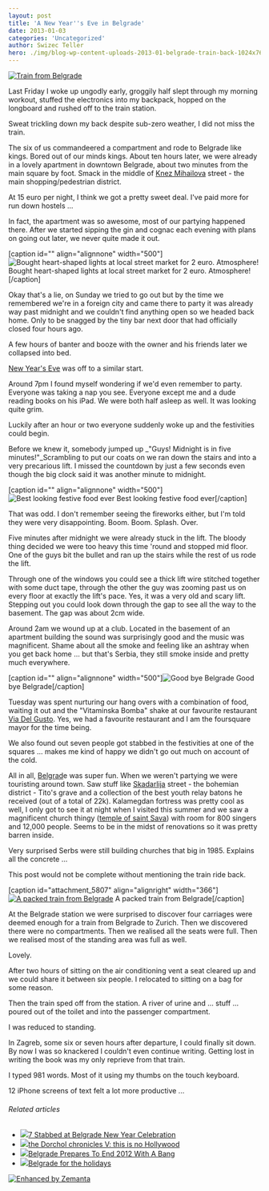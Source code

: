 ```yaml
---
layout: post
title: 'A New Year''s Eve in Belgrade'
date: 2013-01-03
categories: 'Uncategorized'
author: Swizec Teller
hero: ./img/blog-wp-content-uploads-2013-01-belgrade-train-back-1024x764.jpg
---
```

[![Train from Belgrade](./img/blog-wp-content-uploads-2013-01-belgrade-train-back-1024x764.jpg "Train from Belgrade")](http://swizec.com/blog/wp-content/uploads/2013/01/belgrade-train-back.jpg)



Last Friday I woke up ungodly early, groggily half slept through my morning workout, stuffed the electronics into my backpack, hopped on the longboard and rushed off to the train station.



Sweat trickling down my back despite sub-zero weather, I did not miss the train.



The six of us commandeered a compartment and rode to Belgrade like kings. Bored out of our minds kings. About ten hours later, we were already in a lovely apartment in downtown Belgrade, about two minutes from the main square by foot. Smack in the middle of [Knez Mihailova](<http://maps.google.com/maps?ll=44.8177777778,20.4569444444&spn=0.01,0.01&q=44.8177777778,20.4569444444 (Prince%20Michael%20Street)&t=h> "Prince Michael Street") street - the main shopping/pedestrian district.



At 15 euro per night, I think we got a pretty sweet deal. I've paid more for run down hostels ...



In fact, the apartment was so awesome, most of our partying happened there. After we started sipping the gin and cognac each evening with plans on going out later, we never quite made it out.



\[caption id="" align="alignnone" width="500"]![Bought heart-shaped lights at local street market for 2 euro. Atmosphere!](./img/d5fbef2bad2975b60b448096bab68b34-tumblr_mft10ypA3Z1qekjngo1_500.jpg "Bought heart-shaped lights at local street market for 2 euro. Atmosphere!") Bought heart-shaped lights at local street market for 2 euro. Atmosphere!\[/caption]



Okay that's a lie, on Sunday we tried to go out but by the time we remembered we're in a foreign city and came there to party it was already way past midnight and we couldn't find anything open so we headed back home. Only to be snagged by the tiny bar next door that had officially closed four hours ago.



A few hours of banter and booze with the owner and his friends later we collapsed into bed.



[New Year's Eve](http://en.wikipedia.org/wiki/New_Year%27s_Eve "New Year's Eve") was off to a similar start.



Around 7pm I found myself wondering if we'd even remember to party. Everyone was taking a nap you see. Everyone except me and a dude reading books on his iPad. We were both half asleep as well. It was looking quite grim.



Luckily after an hour or two everyone suddenly woke up and the festivities could begin.



Before we knew it, somebody jumped up _"Guys! Midnight is in five minutes!"_Scrambling to put our coats on we ran down the stairs and into a very precarious lift. I missed the countdown by just a few seconds even though the big clock said it was another minute to midnight.



\[caption id="" align="alignnone" width="500"]![Best looking festive food ever](./img/39714e955ee6564be4bb310f70780ff0-tumblr_mfwvvblx8Q1qekjngo1_500.jpg "Best looking festive food ever") Best looking festive food ever\[/caption]



That was odd. I don't remember seeing the fireworks either, but I'm told they were very disappointing. Boom. Boom. Splash. Over.



Five minutes after midnight we were already stuck in the lift. The bloody thing decided we were too heavy this time 'round and stopped mid floor. One of the guys bit the bullet and ran up the stairs while the rest of us rode the lift.



Through one of the windows you could see a thick lift wire stitched together with some duct tape, through the other the guy was zooming past us on every floor at exactly the lift's pace. Yes, it was a very old and scary lift. Stepping out you could look down through the gap to see all the way to the basement. The gap was about 2cm wide.



Around 2am we wound up at a club. Located in the basement of an apartment building the sound was surprisingly good and the music was magnificent. Shame about all the smoke and feeling like an ashtray when you get back home ... but that's Serbia, they still smoke inside and pretty much everywhere.



\[caption id="" align="alignnone" width="500"]![Good bye Belgrade](./img/ea2d9160459b4786e7f15d01e3427768-tumblr_mfzpcrwaaF1qekjngo1_500.jpg "Good bye Belgrade") Good bye Belgrade\[/caption]



Tuesday was spent nurturing our hang overs with a combination of food, waiting it out and the "Vitaminska Bomba" shake at our favourite restaurant [Via Del Gusto](https://foursquare.com/v/via-del-gusto/4dfd4d4c18a8eee4fe3ff936). Yes, we had a favourite restaurant and I am the foursquare mayor for the time being.



We also found out seven people got stabbed in the festivities at one of the squares ... makes me kind of happy we didn't go out much on account of the cold.



All in all, [Belgrad](<http://maps.google.com/maps?ll=44.8205555556,20.4622222222&spn=0.1,0.1&q=44.8205555556,20.4622222222 (Belgrade)&t=h> "Belgrade")e was super fun. When we weren't partying we were touristing around town. Saw stuff like [Skadarlija](<http://maps.google.com/maps?ll=44.8178,20.4643&spn=0.01,0.01&q=44.8178,20.4643 (Skadarlija)&t=h> "Skadarlija") street - the bohemian district - Tito's grave and a collection of the best youth relay batons he received (out of a total of 22k). Kalamegdan fortress was pretty cool as well, I only got to see it at night when I visited this summer and we saw a magnificent church thingy ([temple of saint Sava](http://en.wikipedia.org/wiki/Temple_of_Saint_Sava)) with room for 800 singers and 12,000 people. Seems to be in the midst of renovations so it was pretty barren inside.



Very surprised Serbs were still building churches that big in 1985. Explains all the concrete ...



This post would not be complete without mentioning the train ride back.



\[caption id="attachment_5807" align="alignright" width="366"][![A packed train from Belgrade](./img/blog-wp-content-uploads-2013-01-belgrade-train-back2-764x1024.jpg "A packed train from Belgrade")](http://swizec.com/blog/wp-content/uploads/2013/01/belgrade-train-back2.jpg) A packed train from Belgrade\[/caption]



At the Belgrade station we were surprised to discover four carriages were deemed enough for a train from Belgrade to Zurich. Then we discovered there were no compartments. Then we realised all the seats were full. Then we realised most of the standing area was full as well.



Lovely.



After two hours of sitting on the air conditioning vent a seat cleared up and we could share it between six people. I relocated to sitting on a bag for some reason.



Then the train sped off from the station. A river of urine and ... stuff ... poured out of the toilet and into the passenger compartment.



I was reduced to standing.



In Zagreb, some six or seven hours after departure, I could finally sit down. By now I was so knackered I couldn't even continue writing. Getting lost in writing the book was my only reprieve from that train.



I typed 981 words. Most of it using my thumbs on the touch keyboard.



12 iPhone screens of text felt a lot more productive ...

###### Related articles

- [![](http://i.zemanta.com/135136040_80_80.jpg)](http://www.novinite.com/view_news.php?id=146478)[7 Stabbed at Belgrade New Year Celebration](http://www.novinite.com/view_news.php?id=146478)
- [![](http://i.zemanta.com/133751741_80_80.jpg)](http://arebelwithacause.org/2012/12/24/dorchol-chronicles-v/)[the Dorchol chronicles V: this is no Hollywood](http://arebelwithacause.org/2012/12/24/dorchol-chronicles-v/)
- [![](http://i.zemanta.com/135017646_80_80.jpg)](http://www.eurasiareview.com/31122012-belgrade-prepares-to-end-2012-with-a-bang/)[Belgrade Prepares To End 2012 With A Bang](http://www.eurasiareview.com/31122012-belgrade-prepares-to-end-2012-with-a-bang/)
- [![](http://i.zemanta.com/132917684_80_80.jpg)](http://belgradestreets.wordpress.com/2012/12/18/4481/)[Belgrade for the holidays](http://belgradestreets.wordpress.com/2012/12/18/4481/)

[![Enhanced by Zemanta](http://img.zemanta.com/zemified_e.png?x-id=85fcd5a3-f9e5-4472-972e-a0fd2eefec97)](http://www.zemanta.com/?px "Enhanced by Zemanta")